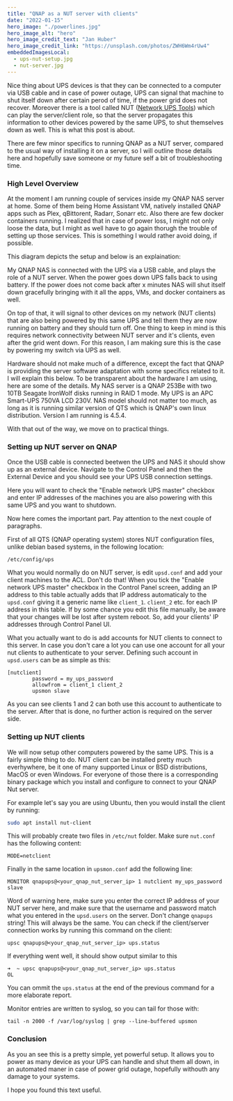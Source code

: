 ```yaml
---
title: "QNAP as a NUT server with clients"
date: "2022-01-15"
hero_image: "./powerlines.jpg"
hero_image_alt: "hero"
hero_image_credit_text: "Jan Huber"
hero_image_credit_link: "https://unsplash.com/photos/ZWH6Wm4rUw4"
embeddedImagesLocal: 
  - ups-nut-setup.jpg
  - nut-server.jpg
---
```



Nice thing about UPS devices is that they can be connected to a computer via USB cable and in case of power outage, UPS can signal that machine to shut itself down after certain perod of time, if the power grid does not recover. Moreover there is a tool called NUT ([Network UPS Tools](https://networkupstools.org/documentation.html)) which can play the server/client role, so that the server propagates this information to other devices powered by the same UPS, to shut themselves down as well. This is what this post is about.

There are few minor specifics to running QNAP as a NUT server, compared to the usual way of installing it on a server, so I will outline those details here and hopefully save someone or my future self a bit of troubleshooting time.

### High Level Overview
At the moment I am running couple of services inside my QNAP NAS server at home. Some of them being Home Assistant VM, natively installed QNAP apps such as Plex, qBittorent, Radarr, Sonarr etc. Also there are few docker containers running. I realized that in case of power loss, I might not only loose the data, but I might as well have to go again thorugh the trouble of setting up those services. This is something I would rather avoid doing, if possible.

This diagram depicts the setup and below is an explaination:

<GatsbyImage alt="architecture" image={getImage(props.localImages[0])} />

My QNAP NAS is connected with the UPS via a USB cable, and plays the role of a NUT server. When the power goes down UPS falls back to using battery. If the power does not come back after x minutes NAS will shut itself down gracefully bringing with it all the apps, VMs, and docker containers as well. 

On top of that, it will signal to other devices on my network (NUT clients) that are also being powered by this same UPS and tell them they are now running on battery and they should turn off. One thing to keep in mind is this requires network connectivity between NUT server and it's clients, even after the grid went down. For this reason, I am making sure this is the case by powering my switch via UPS as well.

Hardware should not make much of a difference, except the fact that QNAP is providing the server software adaptation with some specifics related to it. I will explain this below. To be transparent about the hardware I am using, here are some of the details. My NAS server is a QNAP 253Be with two 10TB Seagate IronWolf disks running in RAID 1 mode. My UPS is an APC Smart-UPS 750VA LCD 230V. NAS model should not matter too much, as long as it is running similar version of QTS which is QNAP's own linux distribution. Version I am running is 4.5.4.

With that out of the way, we move on to practical things.

### Setting up NUT server on QNAP

Once the USB cable is connected beetwen the UPS and NAS it should show up as an external device. Navigate to the Control Panel and then the External Device and you should see your UPS USB connection settings.

<GatsbyImage alt="ups-power-lines" image={getImage(props.localImages[1])} />

Here you will want to check the "Enable network UPS master" checkbox and enter IP addresses of the machines you are also powering with this same UPS and you want to shutdown.

Now here comes the important part. Pay attention to the next couple of paragraphs. 

First of all QTS (QNAP operating system) stores NUT configuration files, unlike debian based systems, in the following location:
```
/etc/config/ups
```
What you would normally do on NUT server, is edit `upsd.conf` and add your client machines to the ACL. Don't do that!
When you tick the "Enable network UPS master" checkbox in the Control Panel screen, adding an IP address to this table actually adds that IP address automaticaly to the `upsd.conf` giving it a generic name like `client_1`. `client_2` etc. for each IP address in this table. If by some chance you edit this file manually, be aware that your changes will be lost after system reboot. So, add your clients' IP addresses through Control Panel UI.

What you actually want to do is add accounts for NUT clients to connect to this server. In case you don't care a lot you can use one account for all your nut clients to authenticate to your server. Defining such account in `upsd.users` can be as simple as this:
```
[nutclient]
		password = my_ups_password
		allowfrom = client_1 client_2
		upsmon slave
```
As you can see clients 1 and 2 can both use this account to authenticate to the server. After that is done, no further action is required on the server side.

### Setting up NUT clients

We will now setup other computers powered by the same UPS. This is a fairly simple thing to do. NUT client can be installed pretty much everhywhere, be it one of many supported Linux or BSD distributions, MacOS or even Windows. For everyone of those there is a corresponding binary package which you install and configure to connect to your QNAP Nut server.

For example let's say you are using Ubuntu, then you would install the client by running:
```bash
sudo apt install nut-client
```
This will probably create two files in `/etc/nut` folder. Make sure `nut.conf` has the following content:
```
MODE=netclient
```
Finally in the same location in `upsmon.conf` add the following line:
```
MONITOR qnapups@<your_qnap_nut_server_ip> 1 nutclient my_ups_password slave
```
Word of warning here, make sure you enter the correct IP address of your NUT server here, and make sure that the username and password match what you entered in the `upsd.users` on the server. Don't change `qnapups` string! This will always be the same.
You can check if the client/server connection works by running this command on the client:
```
upsc qnapups@<your_qnap_nut_server_ip> ups.status
```
If everything went well, it should show output similar to this
```
➜  ~ upsc qnapups@<your_qnap_nut_server_ip> ups.status
OL
```
You can ommit the `ups.status` at the end of the previous command for a more elaborate report.

Monitor entries are written to syslog, so you can tail for those with:
```
tail -n 2000 -f /var/log/syslog | grep --line-buffered upsmon
```

### Conclusion

As you an see this is a pretty simple, yet powerful setup. It allows you to power as many device as your UPS can handle and shut them all down, in an automated maner in case of power grid outage, hopefully withouth any damage to your systems.

 I hope you found this text useful.

